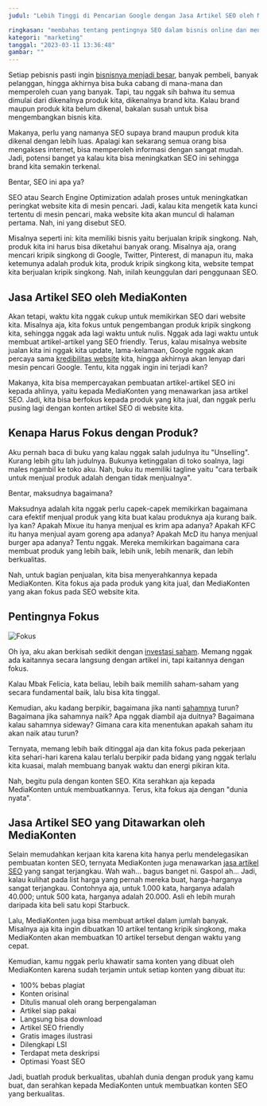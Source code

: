 ```yaml
---
judul: "Lebih Tinggi di Pencarian Google dengan Jasa Artikel SEO oleh MediaKonten"

ringkasan: "membahas tentang pentingnya SEO dalam bisnis online dan menjelaskan keunggulan serta proses pembuatan artikel SEO oleh jasa MediaKonten. Artikel ini juga membahas manfaat dari penggunaan jasa artikel SEO MediaKonten dalam meningkatkan peringkat SEO dan traffic website, serta biaya yang ditawarkan dan dibandingkan dengan jasa artikel SEO lainnya. Akhirnya, artikel ini menekankan pentingnya memilih jasa yang tepat untuk membantu meningkatkan peringkat SEO dan traffic website."
kategori: "marketing"
tanggal: "2023-03-11 13:36:48"
gambar: ""
---
```


Setiap pebisnis pasti ingin [bisnisnya menjadi besar](/post/cepat-kaya-dari-online), banyak pembeli, banyak pelanggan, hingga akhirnya bisa buka cabang di mana-mana dan memperoleh cuan yang banyak. Tapi, tau nggak sih bahwa itu semua dimulai dari dikenalnya produk kita, dikenalnya brand kita. Kalau brand maupun produk kita belum dikenal, bakalan susah untuk bisa mengembangkan bisnis kita. 

Makanya, perlu yang namanya SEO supaya brand maupun produk kita dikenal dengan lebih luas. Apalagi kan sekarang semua orang bisa mengakses internet, bisa memperoleh informasi dengan sangat mudah. Jadi, potensi banget ya kalau kita bisa meningkatkan SEO ini sehingga brand kita semakin terkenal.

Bentar, SEO ini apa ya?

SEO atau Search Engine Optimization adalah proses untuk meningkatkan peringkat website kita di mesin pencari. Jadi, kalau kita mengetik kata kunci tertentu di mesin pencari, maka website kita akan muncul di halaman pertama. Nah, ini yang disebut SEO.

Misalnya seperti ini: kita memiliki bisnis yaitu berjualan kripik singkong. Nah, produk kita ini harus bisa diketahui banyak orang. Misalnya aja, orang mencari kripik singkong di Google, Twitter, Pinterest, di manapun itu, maka ketemunya adalah produk kita, produk kripik singkong kita, website tempat kita berjualan kripik singkong. Nah, inilah keunggulan dari penggunaan SEO.

## Jasa Artikel SEO oleh MediaKonten

Akan tetapi, waktu kita nggak cukup untuk memikirkan SEO dari website kita. Misalnya aja, kita fokus untuk pengembangan produk kripik singkong kita, sehingga nggak ada lagi waktu untuk nulis. Nggak ada lagi waktu untuk membuat artikel-artikel yang SEO friendly. Terus, kalau misalnya website jualan kita ini nggak kita update, lama-kelamaan, Google nggak akan percaya sama [kredibilitas website](/post/biaya-jasa) kita, hingga akhirnya akan lenyap dari mesin pencari Google. Tentu, kita nggak ingin ini terjadi kan?

Makanya, kita bisa mempercayakan pembuatan artikel-artikel SEO ini kepada ahlinya, yaitu kepada MediaKonten yang menawarkan jasa artikel SEO. Jadi, kita bisa berfokus kepada produk yang kita jual, dan nggak perlu pusing lagi dengan konten artikel SEO di website kita.

## Kenapa Harus Fokus dengan Produk?

Aku pernah baca di buku yang kalau nggak salah judulnya itu "Unselling". Kurang lebih gitu lah judulnya. Bukunya ketinggalan di toko soalnya, lagi males ngambil ke toko aku. Nah, buku itu memiliki tagline yaitu "cara terbaik untuk menjual produk adalah dengan tidak menjualnya".

Bentar, maksudnya bagaimana?

Maksudnya adalah kita nggak perlu capek-capek memikirkan bagaimana cara efektif menjual produk yang kita buat kalau produknya aja kurang baik. Iya kan? Apakah Mixue itu hanya menjual es krim apa adanya? Apakah KFC itu hanya menjual ayam goreng apa adanya? Apakah McD itu hanya menjual burger apa adanya? Tentu nggak. Mereka memikirkan bagaimana cara membuat produk yang lebih baik, lebih unik, lebih menarik, dan lebih berkualitas.

Nah, untuk bagian penjualan, kita bisa menyerahkannya kepada MediaKonten. Kita fokus aja pada produk yang kita jual, dan MediaKonten yang akan fokus pada SEO website kita. 

## Pentingnya Fokus

![Fokus](/gambar-untuk-postingan/fokus.jpg)

Oh iya, aku akan berkisah sedikit dengan [investasi saham](/post/cara-tepat-investasi). Memang nggak ada kaitannya secara langsung dengan artikel ini, tapi kaitannya dengan fokus. 

Kalau Mbak Felicia, kata beliau, lebih baik memilih saham-saham yang secara fundamental baik, lalu bisa kita tinggal.

Kemudian, aku kadang berpikir, bagaimana jika nanti [sahamnya](/post/cara-tepat-investasi) turun? Bagaimana jika sahamnya naik? Apa nggak diambil aja duitnya? Bagaimana kalau sahamnya sideway? Gimana cara kita menentukan apakah saham itu akan naik atau turun?

Ternyata, memang lebih baik ditinggal aja dan kita fokus pada pekerjaan kita sehari-hari karena kalau terlalu berpikir pada bidang yang nggak terlalu kita kuasai, malah membuang banyak waktu dan energi pikiran kita.

Nah, begitu pula dengan konten SEO. Kita serahkan aja kepada MediaKonten untuk membuatkannya. Terus, kita fokus aja dengan "dunia nyata".

## Jasa Artikel SEO yang Ditawarkan oleh MediaKonten

Selain memudahkan kerjaan kita karena kita hanya perlu mendelegasikan pembuatan konten SEO, ternyata MediaKonten juga menawarkan [jasa artikel SEO](https://www.mediakonten.id/) yang sangat terjangkau. Wah wah... bagus banget ni. Gaspol ah... Jadi, kalau kulihat pada list harga yang pernah mereka buat, harga-harganya sangat terjangkau. Contohnya aja, untuk 1.000 kata, harganya adalah 40.000; untuk 500 kata, harganya adalah 20.000. Asli eh lebih murah daripada kita beli satu kopi Starbuck.

Lalu, MediaKonten juga bisa membuat artikel dalam jumlah banyak. Misalnya aja kita ingin dibuatkan 10 artikel tentang kripik singkong, maka MediaKonten akan membuatkan 10 artikel tersebut dengan waktu yang cepat.

Kemudian, kamu nggak perlu khawatir sama konten yang dibuat oleh MediaKonten karena sudah terjamin untuk setiap konten yang dibuat itu:

- 100% bebas plagiat
- Konten orisinal
- Ditulis manual oleh orang berpengalaman
- Artikel siap pakai
- Langsung bisa download
- Artikel SEO friendly
- Gratis images ilustrasi
- Dilengkapi LSI
- Terdapat meta deskripsi
- Optimasi Yoast SEO

Jadi, buatlah produk berkualitas, ubahlah dunia dengan produk yang kamu buat, dan serahkan kepada MediaKonten untuk membuatkan konten SEO yang berkualitas.